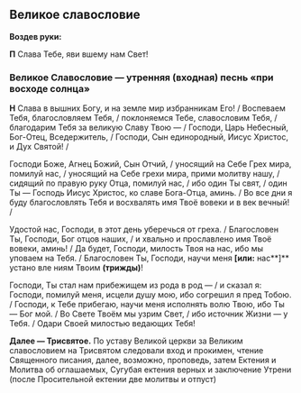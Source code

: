 
## Великое славословие

**Воздев руки:**

**П** Слава Тебе, яви вшему нам Свет!

### Великое Славословие — утренняя (входная) песнь «при восходе солнца»

**Н** Слава в вышних Богу, и на земле мир избранникам Его! / Воспеваем Тебя, благословляем Тебя, / поклоняемся Тебе, славословим Тебя, / благодарим Тебя за великую Славу Твою — / Господи, Царь Небесный, Бог-Отец, Вседержитель, / Господи, Сын единородный, Иисус Христос, и Дух Святой! /

Господи Боже, Агнец Божий, Сын Отчий, / уносящий на Себе Грех мира, помилуй нас, / уносящий на Себе грехи мира, прими молитву нашу, / сидящий по правую руку Отца, помилуй нас, / ибо один Ты свят, / один Ты — Господь Иисус Христос, ко славе Бога-Отца, аминь. / Во все дни я буду благословлять Тебя и восхвалять имя Твоё вовеки и в век вечный! /

Удостой нас, Господи, в этот день уберечься от греха. / Благословен Ты, Господи, Бог отцов наших, / и хвально и прославлено имя Твоё вовеки, аминь! / Да будет, Господи, милость Твоя на нас, ибо мы уповаем на Тебя. / Благословен Ты, Господи, научи меня **[или:** нас**]** устано вле ниям Твоим **(трижды)**!

Господи, Ты стал нам прибежищем из рода в род — / и сказал я: Господи, помилуй меня, исцели душу мою, ибо согрешил я пред Тобою. / Господи, к Тебе прибегаю, научи меня исполнять волю Твою, ибо Ты — Бог мой. / Во Свете Твоём мы узрим Свет, / ибо источник Жизни — у Тебя. / Одари Своей милостью ведающих Тебя!

**Далее — Трисвятое.** <Tooltip>По уставу Великой церкви за Великим славословием на Трисвятом следовали вход и прокимен, чтение Священного писания, далее, возможно, проповедь, затем Ектения и Молитва об оглашаемых, Сугубая ектения верных и заключение Утрени (после Просительной ектении две молитвы и отпуст)</Tooltip>

